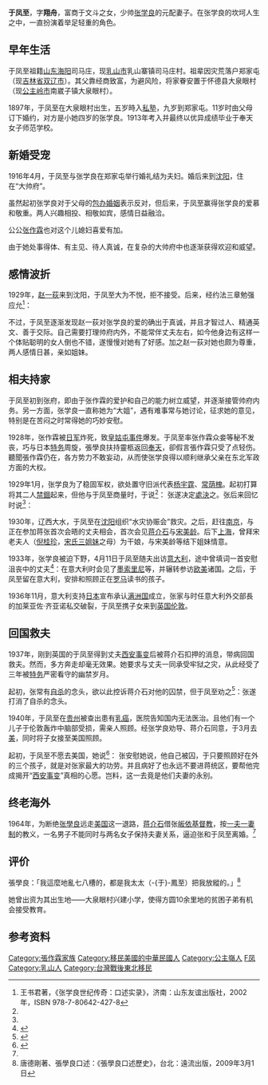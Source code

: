 {{Dablink|此人物姓“[[于姓|-{于}-]]”（发音：Yú<!-- 请参看《国语辞典》及《现代汉语词典》-->）而不是“[[於姓|-{於}-]]”。}}
{{noteTA
|reason=5
|T=zh:于凤至; zh-hans:于凤至; zh-hant:于鳳至; zh-tw:于鳳至;
|1=zh:于凤至; zh-hans:于凤至; zh-hant:于鳳至; zh-tw:于鳳至;
|2=zh:于;zh-hans:于;zh-hant:于;zh-tw:于;zh-hk:于;zh-mo:于;
|G1=姓氏
}}
{{東亞女性歷史人物
|名稱=于凤至
|身份=東北邊防軍總司令夫人
|畫像=[[File:于凤至.jpg|200px]]
|說明=于凤至早年的照片
|姓=于
|名=凤至
|姓名=于凤至
|字=翔舟
|官職=
|封爵=
|位號=
|封號=
|御稱號=
|湯沐邑=
|徽號=
|宮號1=
|宮號2=
|神號=
|尊號=
|乳名=
|幼名=
|兒名=
|童名=
|小字=
|號=
|法號=
|院號=
|其他名號=
|出生年={{birth date|1897|6|7}}（墓碑寫1899年）
|出生地={{QING-1889}}[[盛京将军|盛京将军]][[昌图府|昌图府]][[公主岭市|怀德县]]南崴子乡大泉眼村
|婚年=1916年
|逝世年={{death date and age|1990|3|20|1897|6|7}}
|逝世地={{USA}}[[加利福尼亚州|加利福尼亚州]][[洛杉矶|洛杉矶]]
|諡號=
|墳墓=
|父親=于文斗
|嫡母=
|母親=
|夫=[[张学良|张学良]]
|婚姻名份=[[正室|正室]]
|夫之父=[[张作霖|张作霖]]
|夫之母=赵春桂
|夫之嫡母=
|夫之繼室=[[趙一荻|趙一荻]]
|兄弟=
|姊妹=
|嫡兄弟=
|嫡姊妹=
|庶兄弟=
|庶姊妹=
|同胞兄弟=
|同胞姊妹=
|異母兄弟=
|異母姊妹=
|異父兄弟=
|異父姊妹=
|繼兄弟=
|繼姊妹=
|子=张闾珣、张闾玗、张闾琪
|女=张闾瑛
|養子=
|養女=
|繼子=
|繼女=
|注釋=}}

'''于凤至'''{{BD|1897年|6月7日|1990年|3月20日|catidx=Yu于}}，字'''翔舟'''，富商于文斗之女，少帅[[张学良|张学良]]的元配妻子。在张学良的坎坷人生之中，一直扮演着举足轻重的角色。

==早年生活==
于凤至祖籍[[山东|山东]][[海阳市|海阳]]司马庄，现[[乳山市|乳山市]]乳山寨镇司马庄村。祖辈因灾荒落户郑家屯（现[[吉林省|吉林省]][[双辽市|双辽市]]）。其父靠经商致富，为避风险，将家眷安置于怀德县大泉眼村（现[[公主岭市|公主岭市]]南崴子镇大泉眼村）。

1897年，于凤至在大泉眼村出生，五岁時入[[私塾|私塾]]，九岁到郑家屯。11岁时由父母订下婚约，对方是小她四岁的张学良。1913年考入并最终以优异成绩毕业于奉天女子师范学校。

==新婚受宠==
1916年4月，于凤至与张学良在郑家屯举行婚礼结为夫妇。婚后来到[[沈阳|沈阳]]，住在“大帅府”。

虽然起初张学良对于父母的[[包办婚姻|包办婚姻]]表示反对，但后来，于凤至赢得张学良的爱慕和敬重。两人兴趣相投、相敬如宾，感情日益融洽。

公公[[张作霖|张作霖]]也对这个儿媳妇喜爱有加。

由于她处事得体、有主见、待人真诚，在复杂的大帅府中也逐渐获得欢迎和威望。

==感情波折==
1929年，[[赵一荻|赵一荻]]来到沈阳，于凤至大为不悦，拒不接受。后来，经约法三章勉强应允<ref name="口述实录">王书君著，《张学良世纪传奇：口述实录》，济南：山东友谊出版社，2002年，ISBN 978-7-80642-427-8</ref>：

{{cquote|赵四小姐对外没有夫人名份。对外国人称是你的秘书；对中国人称为侍从。}}

不过，于凤至逐渐发现赵一荻对张学良的爱的确出于真诚，并且才智过人、精通英文、善于交际。自己需要打理帅府内外，不能常伴丈夫左右，如今他身边有这样一个体贴聪明的女人倒也不错，遂慢慢对她有了好感。加之赵一荻对她也颇为尊重，两人感情日甚，亲如姐妹。

==相夫持家==
于凤至初到张府，即由于张作霖的爱护和自己的能力树立威望，并逐渐接管帅府内务。另一方面，张学良一直称她为“大姐”，遇有难事常与她讨论，征求她的意见，特别是在苦闷之时常得她的巧妙安慰。

1928年，张作霖被[[日军|日军]]炸死，致[[皇姑屯事件|皇姑屯事件]]爆发。于凤至率张作霖众妾等秘不发丧，巧与日本[[特务|特务]]周旋，張學良扶持靈柩返回[[奉天|奉天]]，卻假言張作霖只受了点轻伤。聽聞張作霖仍在，各方势力不敢妄动，从而使张学良得以顺利继承父亲在东北军政方面的大权。

1929年1月，张学良为了稳固军权，欲处置守旧派代表[[杨宇霆|杨宇霆]]、[[常荫槐|常荫槐]]。起初打算将其二人[[禁錮|禁錮]]起来，但他与于凤至商量时，于说<ref name="口述实录" />：
{{cquote|你能关得住他吗，[[张作相|张作相]]等人为他求情你是放还是不放？}}张遂决定[[處決|處決]]之。张后来回忆时说<ref name="口述实录" />：{{cquote|真是‘一言兴邦，一言丧邦’。}}

1930年，辽西大水，于凤至在[[沈阳市|沈阳]]组织“水灾协赈会”救灾。之后，赶往[[南京|南京]]，与正在参加蒋张首次会晤的丈夫相会，首次会见[[蒋介石|蒋介石]]与[[宋美龄|宋美龄]]。后下[[上海|上海]]，曾拜宋老夫人（[[倪桂珍|倪桂珍]]，[[宋氏三姐妹|宋氏三姐妹]]之母）为干娘，与宋美龄等结下姐妹情意。

1933年，张学良被迫下野，4月11日于凤至随夫出访[[意大利|意大利]]，途中曾填词一首安慰沮丧中的丈夫<ref>{{Cite web |url=http://article.hongxiu.com/a/2003-11-27/266517.shtml |title=走近于凤至 |accessdate=2007-08-27 |archive-date=2007-08-20 |archive-url=https://web.archive.org/web/20070820164432/http://article.hongxiu.com/a/2003-11-27/266517.shtml |dead-url=no }}</ref>：{{quote|越大洋乘风破浪，等闲千堵冰障。人言英雄志无量，空余豪气万丈。将门子，百将战骁勇何惧敌囚旺。一马平荡。叹成命难违，请缨无路，长啸叹沦丧。道甚么，外交可攘顽敌，国人急呼良将。问君此去何惆怅，蓄得青山树千丈。述衷肠，实难忘，永志塞外耻辱帐。慢动悲怆戕。青史无虚谎，黑白分明，笑对世人谤。}}在意大利时会见了[[墨索里尼|墨索里尼]]等，并辗转参访[[欧美|欧美]]诸国。之后，于凤至留在意大利，安排和照顾正在[[罗马市|罗马]]读书的孩子。

1936年11月，意大利支持[[日本|日本]]宣布承认[[满洲国|满洲国]]成立，张家与时任意大利外交部長的加莱亚佐·齐亚诺私交破裂，于凤至携子女来到[[英国|英国]][[伦敦|伦敦]]。

==回国救夫==
1937年，刚到英国的于凤至得到丈夫[[西安事变|西安事变]]后被蒋介石扣押的消息，带病回国救夫。然而，多方奔走却毫无效果。她要求与丈夫一同承受牢狱之灾，从此经受了三年被[[特务|特务]]严密看守的幽禁岁月。

起初，张常有[[自杀|自杀]]的念头，欲以此控诉蒋介石对他的囚禁，但于凤至劝之<ref name="于凤至回忆录">{{Cite web |url=http://web.xwwb.com/wbnews.php?db=12&thisid=100426 |title=张学良结发夫人于凤至回忆录 |accessdate=2007-08-26 |archive-date=2010-02-12 |archive-url=https://web.archive.org/web/20100212140431/http://web.xwwb.com/wbnews.php?db=12 |dead-url=yes }}</ref>：{{cquote|在军事法庭上，你光明正大地说明“西安事变”的兵谏，是为国家存亡的革命行为；是为了改正错误的政策而兵谏，并不承认有罪，这从得到蒋先生的允诺采纳我们的主张可以证明。既然我们认为不仅无罪而且行为正确，今天受到非法的囚禁，那就要学文天祥等仁人志士为人才是，我们心有正义，历史会有裁判，怎么能丧失信心？何况你对东北军几十万将士有责任，对西北军官兵有责任，对儿女有责任，你要战死在前线的心愿未遂，蒋帮如此忘恩负义，背信弃义的报应未见；所以，不但不能自杀，反而要千方百计保住自己的生命才对得起人，对得起大帅在天之灵。}}张遂打消了自杀的念头。

1940年，于凤至在[[贵州|贵州]]被查出患有[[乳癌|乳癌]]，医院告知国内无法医治。且他们有一个儿子于伦敦轰炸中脑部受损，需亲人照顾。经张学良劝导、蒋介石同意，于3月去[[美国|美]]，同时将子女接至美国照顾。

起初，于凤至不愿去美国，她说<ref>{{cite book|author=窦应泰 著|url=http://vip.book.sina.com.cn/pub/book.php?book=62821|title=《张学良结发夫人于凤至旅美五十年》|location=北京|publisher=东方出版社|year=2001年|ISBN=7-50601-522-6}}</ref>：
{{cquote|汉卿，知情的当然会知道我去美国治病是你的主意，可是不知情的人又会怎么看我于凤至呢？现在你也许被人当成了千古罪人，我想若干年后你也许就是千古英雄。到那时，世事剧变，物是人非，也许我们那时都不在人世了。我于凤至会不会被史学家们当成痛骂的对象？}}张安慰她说，他自己被囚，于只要照顾好在外的三个孩子，就是对张家最大的功劳。并且病好了也永远不要进蒋统区，要帮他完成揭开“[[西安事变|西安事变]]”真相的心愿。岂料，这一去竟是他们夫妻的永别。

==终老海外==
1964年，为断绝[[张學良|张學良]]远走[[美国|美国]]这一退路，[[蒋介石|蒋介石]]借张[[皈依|皈依]][[基督教|基督教]]，按[[一夫一妻制|一夫一妻制]]的教义，一名男子不能同时与两名女子保持夫妻关系，逼迫张和于凤至离婚。<ref name="于凤至回忆录"/>
{{cquote|我和汉卿电话中说此事，他说：“我们永远是我们，这事由你决定如何应付，我还是每天唱《[[四郎探母|四郎探母]]》。”为了保护汉卿的安全，我给这个独裁者签字，但我也要向世人说明，我不承认强加给我的、非法的所谓[[离婚|离婚]]、结婚。汉卿的话“我们永远是我们”，够了，我们两人不承认它。[[宋美龄|宋美龄]]每年和我都互寄圣诞、新年贺卡。这年，她信封上仍然是写张夫人收。以后每年都如此。[[赵一荻|赵四]]不顾当年的誓言，说永远感激我对她的恩德，说一辈子做汉卿的秘书，决不要任何名分等，今天如此，我不怪她。但是，她明知这是堵塞了汉卿可以得到自由的路，这是无可原谅的。}}

<div style="display:none">
######################################################
说明：这个 div标签对 中间的内容是不会显示的，因为没有写好。
欢迎补充，把写好的内容，放在 div 的外面就会显示出来。
######################################################

股票房地产
古董
1961年写信
1963年秋，美国洛杉矶
乳腺癌手术
长子、次子
多年来，远隔重洋思念幽禁的丈夫
闾瑛 鹏飞

汉卿是他们笼子里的一只鸟，他们随时会把他掐死的。几十年来，我为汉卿死都不怕，还怕在离婚书上签个字吗？
1964年3月离婚
</div>

== 评价 ==
張學良：「我這麼地亂七八槽的，都是我太太（-{于}-鳳至）把我放縱的。」<ref>唐德剛著、張學良口述：《張學良口述歷史》，台北：遠流出版，2009年3月1日</ref>{{rp|110}}

她曾出资为其出生地——大泉眼村兴建小学，使得方圆10余里地的贫困子弟有机会接受教育。

==参考资料==
{{Commonscat|Yu Fengzhi}}
{{Reflist|2}}

{{Authority control}}
{{DEFAULTSORT:Yu于}}
[[Category:張作霖家族|Category:張作霖家族]]
[[Category:移民美國的中華民國人|Category:移民美國的中華民國人]]
[[Category:公主嶺人|Category:公主嶺人]]
[[Category:于姓|F凤]]
[[Category:乳山人|Category:乳山人]]
[[Category:台灣戰後東北移民|Category:台灣戰後東北移民]]